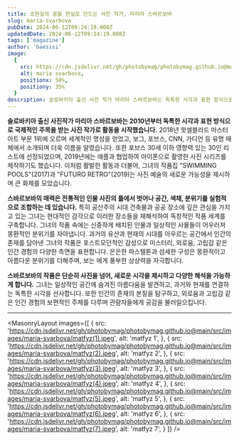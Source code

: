 ```yaml
---
title: 초현실의 꿈을 현실로 만드는 사진 작가, 마리아 스바르보바
slug: maria-svarbova
pubDate: 2024-06-12T09:24:19.000Z
updatedDate: 2024-06-12T09:24:19.000Z
tags: ['magazine']
author: 'baesisi'
image:
  {
    src: https://cdn.jsdelivr.net/gh/photobymag/photobymag.github.io@main/src/images/maria-svarbova/matfyz(6).jpeg,
    alt: maria svarbova,
    positionx: 50%,
    positiony: 35%
  }
description: 슬로바키아 출신 사진 작가 마리아 스바르보바는 독특한 시각과 표현 방식으로 국제적인 주목을 받는 사진 작가입니다. 공산주의 시대 건축물과 공공 장소를 현대적인 감각으로 재해석하여 몽환적인 분위기를 연출하며, 인간 존재의 본질과 외로움, 고립감 같은 보편적인 주제를 다룹니다. 2018년 핫셀블라드 마스터 아트 부문 1위 수상, 포브스 30세 이하 영향력 있는 30인 선정 등 수많은 명성을 얻으며 사진 예술의 새로운 가능성을 제시하는 작가로 자리 잡았습니다.
---
```


**슬로바키아 출신 사진작가 마리아 스바르보바는 2010년부터 독특한 시각과 표현 방식으로 국제적인 주목을 받는 사진 작가로 활동을 시작했습니다.** 2018년 핫셀블라드 마스터 아트 부문 1위에 오르며 세계적인 명성을 얻었고, 보그, 포브스, CNN, 가디언 등 유명 매체에서 소개되며 더욱 이름을 알렸습니다. 또한 포브스 30세 이하 영향력 있는 30인 리스트에 선정되었으며, 2019년에는 애플과 협업하여 아이폰으로 촬영한 사진 시리즈를 제작하기도 했습니다. 이처럼 활발한 활동과 더불어, 그녀의 작품집 "SWIMMING POOLS"(2017)과 "FUTURO RETRO"(2019)는 사진 예술의 새로운 가능성을 제시하며 큰 화제를 모았습니다.

**스바르보바의 매력은 전통적인 인물 사진의 틀에서 벗어나 공간, 색채, 분위기를 실험적으로 조합하는 데 있습니다.** 특히 공산주의 시대 건축물과 공공 장소에 깊은 관심을 가지고 있는 그녀는 현대적인 감각으로 이러한 장소들을 재해석하여 독창적인 작품 세계를 구축합니다. 그녀의 작품 속에는 신중하게 배치된 인물과 일상적인 사물들이 어우러져 몽환적인 분위기를 자아냅니다. 과거의 유산과 현재의 시대를 아우르는 공간에서 인간의 존재를 담아낸 그녀의 작품은 포스트모던적인 감성으로 미스터리, 외로움, 고립감 같은 인간 경험의 다양한 측면을 표현합니다. 은은한 파스텔톤과 섬세한 구성은 몽환적이고 아름다운 분위기를 더해주며, 보는 에게 풍부한 상상력을 자극합니다.

**스바르보바의 작품은 단순히 사진을 넘어, 새로운 시각을 제시하고 다양한 해석을 가능하게 합니다.** 그녀는 일상적인 공간에 숨겨진 아름다움을 발견하고, 과거와 현재를 연결하는 독특한 시각을 선사합니다. 또한 인간의 존재의 본질을 탐구하고, 외로움과 고립감 같은 인간 경험의 보편적인 주제를 다루며 관람자들에게 공감을 불러일으킵니다.

---


<MasonryLayout
  images={[
    {
      src: 'https://cdn.jsdelivr.net/gh/photobymag/photobymag.github.io@main/src/images/maria-svarbova/matfyz(1).jpeg',
      alt: 'matfyz 1',
    },
    {
      src: 'https://cdn.jsdelivr.net/gh/photobymag/photobymag.github.io@main/src/images/maria-svarbova/matfyz(2).jpeg',
      alt: 'matfyz 2',
    },
    {
      src: 'https://cdn.jsdelivr.net/gh/photobymag/photobymag.github.io@main/src/images/maria-svarbova/matfyz(3).jpeg',
      alt: 'matfyz 3',
    },
    {
      src: 'https://cdn.jsdelivr.net/gh/photobymag/photobymag.github.io@main/src/images/maria-svarbova/matfyz(4).jpeg',
      alt: 'matfyz 4',
    },
    {
      src: 'https://cdn.jsdelivr.net/gh/photobymag/photobymag.github.io@main/src/images/maria-svarbova/matfyz(5).jpeg',
      alt: 'matfyz 5',
    },
    {
      src: 'https://cdn.jsdelivr.net/gh/photobymag/photobymag.github.io@main/src/images/maria-svarbova/matfyz(6).jpeg',
      alt: 'matfyz 6',
    },
    {
      src: 'https://cdn.jsdelivr.net/gh/photobymag/photobymag.github.io@main/src/images/maria-svarbova/matfyz(7).jpeg',
      alt: 'matfyz 7',
    }
  ]}
/>
